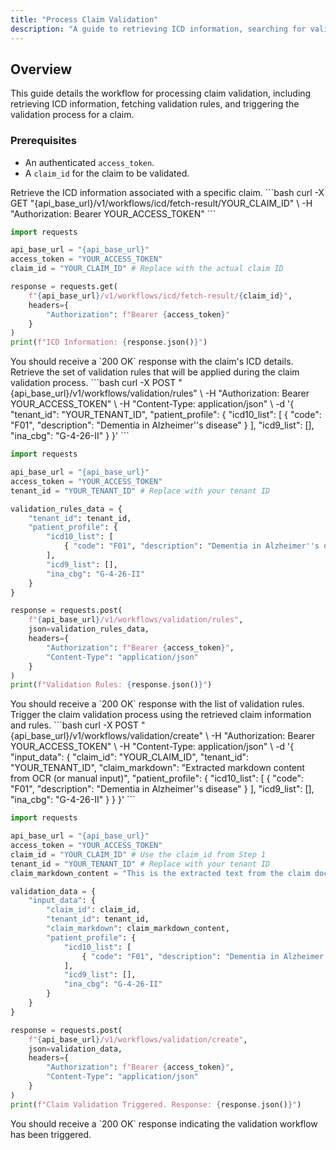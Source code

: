 ```yaml
---
title: "Process Claim Validation"
description: "A guide to retrieving ICD information, searching for validation rules, and creating a claim validation."
---
```


## Overview

This guide details the workflow for processing claim validation, including retrieving ICD information, fetching validation rules, and triggering the validation process for a claim.

### Prerequisites
*   An authenticated `access_token`.
*   A `claim_id` for the claim to be validated.

<Steps>
<Step title="1. Get ICD Information for Claim">
Retrieve the ICD information associated with a specific claim.

<CodeGroup>
```bash
curl -X GET "{api_base_url}/v1/workflows/icd/fetch-result/YOUR_CLAIM_ID" \
-H "Authorization: Bearer YOUR_ACCESS_TOKEN"
```

```python
import requests

api_base_url = "{api_base_url}"
access_token = "YOUR_ACCESS_TOKEN"
claim_id = "YOUR_CLAIM_ID" # Replace with the actual claim ID

response = requests.get(
    f"{api_base_url}/v1/workflows/icd/fetch-result/{claim_id}",
    headers={
        "Authorization": f"Bearer {access_token}"
    }
)
print(f"ICD Information: {response.json()}")
```
</CodeGroup>
<Check>
You should receive a `200 OK` response with the claim's ICD details.
</Check>
</Step>

<Step title="2. Search for Validation Rules">
Retrieve the set of validation rules that will be applied during the claim validation process.

<CodeGroup>
```bash
curl -X POST "{api_base_url}/v1/workflows/validation/rules" \
-H "Authorization: Bearer YOUR_ACCESS_TOKEN" \
-H "Content-Type: application/json" \
-d '{
  "tenant_id": "YOUR_TENANT_ID",
  "patient_profile": {
    "icd10_list": [
      { "code": "F01", "description": "Dementia in Alzheimer''s disease" }
    ],
    "icd9_list": [],
    "ina_cbg": "G-4-26-II"
  }
}'
```

```python
import requests

api_base_url = "{api_base_url}"
access_token = "YOUR_ACCESS_TOKEN"
tenant_id = "YOUR_TENANT_ID" # Replace with your tenant ID

validation_rules_data = {
    "tenant_id": tenant_id,
    "patient_profile": {
        "icd10_list": [
            { "code": "F01", "description": "Dementia in Alzheimer''s disease" }
        ],
        "icd9_list": [],
        "ina_cbg": "G-4-26-II"
    }
}

response = requests.post(
    f"{api_base_url}/v1/workflows/validation/rules",
    json=validation_rules_data,
    headers={
        "Authorization": f"Bearer {access_token}",
        "Content-Type": "application/json"
    }
)
print(f"Validation Rules: {response.json()}")
```
</CodeGroup>
<Check>
You should receive a `200 OK` response with the list of validation rules.
</Check>
</Step>

<Step title="3. Create Validation">
Trigger the claim validation process using the retrieved claim information and rules.

<CodeGroup>
```bash
curl -X POST "{api_base_url}/v1/workflows/validation/create" \
-H "Authorization: Bearer YOUR_ACCESS_TOKEN" \
-H "Content-Type: application/json" \
-d '{
  "input_data": {
    "claim_id": "YOUR_CLAIM_ID",
    "tenant_id": "YOUR_TENANT_ID",
    "claim_markdown": "Extracted markdown content from OCR (or manual input)",
    "patient_profile": {
      "icd10_list": [
        { "code": "F01", "description": "Dementia in Alzheimer''s disease" }
      ],
      "icd9_list": [],
      "ina_cbg": "G-4-26-II"
    }
  }
}'
```

```python
import requests

api_base_url = "{api_base_url}"
access_token = "YOUR_ACCESS_TOKEN"
claim_id = "YOUR_CLAIM_ID" # Use the claim_id from Step 1
tenant_id = "YOUR_TENANT_ID" # Replace with your tenant ID
claim_markdown_content = "This is the extracted text from the claim document." # Replace with actual OCR result

validation_data = {
    "input_data": {
        "claim_id": claim_id,
        "tenant_id": tenant_id,
        "claim_markdown": claim_markdown_content,
        "patient_profile": {
            "icd10_list": [
                { "code": "F01", "description": "Dementia in Alzheimer''s disease" }
            ],
            "icd9_list": [],
            "ina_cbg": "G-4-26-II"
        }
    }
}

response = requests.post(
    f"{api_base_url}/v1/workflows/validation/create",
    json=validation_data,
    headers={
        "Authorization": f"Bearer {access_token}",
        "Content-Type": "application/json"
    }
)
print(f"Claim Validation Triggered. Response: {response.json()}")
```
</CodeGroup>
<Check>
You should receive a `200 OK` response indicating the validation workflow has been triggered.
</Check>
</Step>
</Steps>
